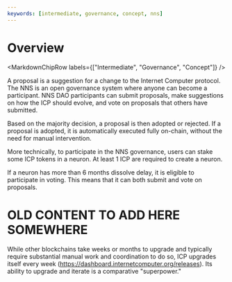```yaml
---
keywords: [intermediate, governance, concept, nns]
---
```



# Overview

<MarkdownChipRow labels={["Intermediate", "Governance", "Concept"]} />

A proposal is a suggestion for a change to the Internet Computer protocol. The NNS is an open governance system where anyone can become a participant. NNS DAO participants can submit proposals, make suggestions on how the ICP should evolve, and vote on proposals that others have submitted.

Based on the majority decision, a proposal is then adopted or rejected. If a proposal is adopted, it is automatically executed fully on-chain, without the need for manual intervention.

More technically, to participate in the NNS governance, users can stake some ICP tokens in a neuron. At least 1 ICP are required to create a neuron.

If a neuron has more than 6 months dissolve delay, it is eligible to participate in voting. This means that it can both submit and vote on proposals.



# OLD CONTENT TO ADD HERE SOMEWHERE
While other blockchains take weeks or months to upgrade and typically require substantial manual work and coordination to do so, ICP upgrades itself every week (https://dashboard.internetcomputer.org/releases). Its ability to upgrade and iterate is a comparative "superpower."
